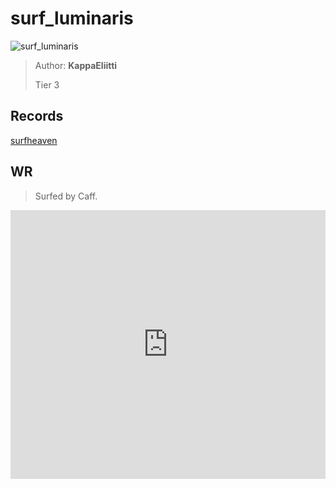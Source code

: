 
# surf_luminaris

![surf_luminaris](https://raw.githubusercontent.com/Sayt123/SurfMapPics/Maps-and-bonuses/csgo/surf_luminaris.jpg)

> Author: **KappaEliitti**
>
> Tier 3

## Records

[surfheaven](https://surfheaven.eu/map/surf_luminaris)

## WR

> Surfed by Caff.

<iframe
width="100%"
height="430"
src="https://www.youtube.com/embed/xSawTRXaKNg"
frameborder="0"
allow="accelerometer; autoplay; clipboard-write; encrypted-media; gyroscope; picture-in-picture"
allowFullScreen
/>

```md

[Surf Timer] - Caff finished in 01:09:97 (WR -00:00:30). Improving by 00:00:76
[Surf Timer] - Caff beat the map record! Rank: 1/692

Previous WR holder: sk


```
                